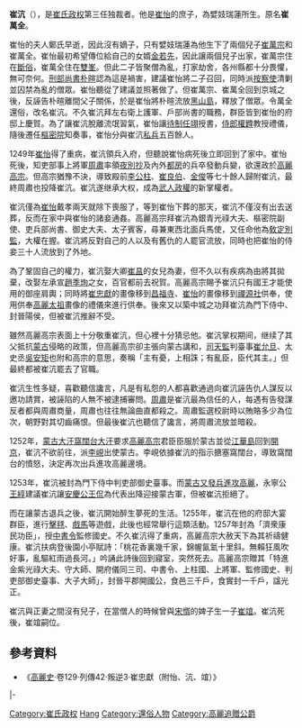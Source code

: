 {{東亞男性歷史人物
|名稱 =崔沆
|身份 =高麗[[武人政權|武人政權]]掌權者<br /><small>（1249年—1257年）</small>
|國家 =[[高麗國|高麗國]]
|政權 =[[崔氏政權|崔氏政權]]
|時代 =
|主君 =
|屆數 =
|最高職務 =門下侍中判吏部御史臺事
|前任 =[[崔怡|崔怡]]
|繼任 =[[崔竩|崔竩]]
|圖片名稱 =
|圖片大小 =
|圖片說明 =
|姓 =
|名 =
|姓名 =崔沆
|字 =
|封爵 =晉平公
|封號 =
|位階 =
|封地 =
|旗籍 =<!--清朝旗人專用-->
|氏族 =
|籍貫 =
|本貫 =[[牛峯崔氏|牛峯崔氏]]
|府邸 =
|世系 = 
|初名 =崔萬全
|乳名 =<!--日本、朝鮮、琉球以外人物用-->
|幼名 =<!--日本人用-->
|兒名 =<!--朝鮮人用-->
|童名 =<!--琉球人用-->
|小字 =
|別名 =
|號 =
|法號 =
|院號 =
|其他名號 =
|出生日期 =？
|出生地點 =高麗
|婚年 =
|逝世年 =1257年
|逝世地 =高麗[[江華島|江華島]]
|諡號 =
|墓葬 =
|祠廟 =
|父親 =[[崔怡|崔怡]]
|嫡母 =
|母親 =[[靜安宅主|靜安宅主]]（名瑞蓮）
|繼母=大氏
|元配 =
|正室 =崔氏（大卿[[崔昷|崔昷]]女，以有疾棄）<br />趙氏（左承宣[[趙季珣|趙季珣]]女）
|妻 =
|繼室 =
|平妻 =
|側室 =
|元配之父 =
|元配之嫡母 =
|元配之母 =
|正室之父 =
|正室之嫡母 =
|正室之母 =
|妻之父 =
|妻之嫡母 =
|妻之母 =
|繼室之父 =
|繼室之嫡母 =
|繼室之母 =
|兄弟 =
|姊妹 =
|同胞兄弟 =[[崔萬宗|崔萬宗]]
|同胞姊妹 =
|異母兄弟 =
|異母姊妹 =
|異父兄弟 =
|異父姊妹 =
|嫡子 =
|嫡女 =
|庶子 =[[崔竩|崔竩]]
|庶女 =
|其他親屬 =
|出身 = <!---此处指科举出身--->
|功名 = 
|經歷 =崔怡執政時代：左右衛上護軍戶部尚書→樞密院知奏事<br />[[高麗高宗|高宗]]三十七年：銀青光祿大夫、樞密院副使、吏兵部尚書、御史大夫、太子賓客→兼東西北面兵馬使→兼教定別監<br />高宗四十年：門下侍中判吏部御史臺事<br />高宗四十三年：賜濟衆康民功臣號，授中書令監修國史<br />高宗四十四年：追贈晉平公
|著作 =
|注釋 =
}}
{{Infobox Korean name
|hangul=최항
|hanja=崔沆
|rr=Choe Hang 
|mr=Ch'oe Hang 
}}
'''崔沆'''（{{bd|？||1257年|catIdx=C}}），是[[崔氏政权|崔氏政权]]第三任独裁者。他是[[崔怡|崔怡]]的庶子，為嬖妓瑞蓮所生。原名'''崔萬全'''。

崔怡的夫人鄭氏早逝，因此沒有嫡子，只有嬖妓瑞蓮為他生下了兩個兒子[[崔萬宗|崔萬宗]]和崔萬全。崔怡最初希望傳位給自己的女婿[[金若先|金若先]]，因此讓兩個兒子出家，崔萬宗住在[[斷俗|斷俗]]，崔萬全住在[[雙峯|雙峯]]。但此二子皆聚僧為亂，打家劫舍，各州縣都十分畏懼，無可奈何。[[刑部尚書|刑部尚書]][[朴暄|朴暄]]認為這是禍害，建議崔怡將二子召回，同時派[[按察使|按察使]]清剿並囚禁為亂的僧眾。崔怡聽從了建議並照著做了。但崔萬宗、崔萬全回到京城之後，反誣告朴暄離間父子關係，於是崔怡將朴暄流放[[黑山島|黑山島]]，釋放了僧眾。令萬全還俗，改名崔沆。不久崔沆拜左右衛上護軍、戶部尚書的職務，群臣皆到崔怡的府邸上慶賀。為了讓崔沆脫離流氓習氣，崔怡讓[[待制|待制]][[任翊|任翊]]授書，[[侍郎|侍郎]][[權韙|權韙]]教授禮儀，隨後遷任[[樞密院|樞密院]]知奏事，崔怡分與崔沆[[私兵|私兵]]五百餘人。

1249年[[崔怡|崔怡]]得了重病，崔沆領兵入府，但聽說崔怡病死後立即回到了家中。崔怡死後，知吏部事上將軍[[周肅|周肅]]率領[[夜別抄|夜別抄]]及內外[[都房|都房]]的兵卒發動兵變，欲還政於[[高麗高宗|高麗高宗]]。但高宗猶豫不決，導致殿前[[李公柱|李公柱]]、[[崔良伯|崔良伯]]、[[金俊_(高麗)|金俊]]等七十餘人歸附崔沆，最終周肅也投降崔沆。崔沆遂继承大权，成為[[武人政權|武人政權]]的新掌權者。

崔沆僅為[[崔怡|崔怡]]戴孝兩天就除下喪服了，等到崔怡下葬的那天，崔沆不僅沒有出去送葬，反而在家中與崔怡的諸妾通姦。高麗高宗拜崔沆為銀青光祿大夫、樞密院副使、吏兵部尚書、御史大夫、太子賓客，尋兼東西北面兵馬使，又任命他為[[敎定別監|敎定別監]]，大權在握。崔沆將反對自己的人以及有舊仇的人罷官流放，同時也把崔怡的侍妾三十人流放到了外地。

為了鞏固自己的權力，崔沆娶大卿[[崔昷|崔昷]]的女兒為妻，但不久以有疾病為由將其拋棄，改娶左承宣[[趙季珣|趙季珣]]之女，百官都前去祝賀。高麗高宗賜予崔沆只有國王才能使用的御座肩輿；同時將[[崔忠獻|崔忠獻]]的畫像移到[[昌福寺|昌福寺]]、[[崔怡|崔怡]]的畫像移到[[禪源社|禪源社]]供奉，使用供奉[[高麗太祖|高麗太祖]]畫像的禮儀來進行供奉。後來又以築中城之功拜崔沆為門下侍中、封晉陽侯，但被崔沆推辭不受。

雖然高麗高宗表面上十分敬重崔沆，但心裡十分猜忌他。崔沆掌权期间，继续了其父抵抗[[元朝|蒙古]]侵略的政策，但高麗高宗卻主張向蒙古講和，[[司天監|司天監]]判臺事[[崔允旦|崔允旦]]、太史丞[[吳安矩|吳安矩]]也附和高宗的意思，奏稱「主有憂，上相誅；有亂臣，臣代其主。」但最終都被崔沆罷去了官職。

崔沆生性多疑，喜歡聽信讒言，凡是有私怨的人都喜歡通過向崔沆誣告仇人謀反以邀功請賞，被誣陷的人無不被逮捕審問。[[周肅|周肅]]是崔沆最為信任的人，每遇有告發謀反者都與周肅商量，周肅也往往無論曲直都殺之。周肅監選校尉時以賄賂多少為位次，朝野對其切齒痛恨。但最後崔沆也聽信了讒言，將周肅流放並暗殺。

1252年，[[蒙古帝國|蒙古]][[可汗|大汗]][[窩闊台|窩闊台大汗]]要求[[高麗高宗|高麗高宗]]君臣臣服於蒙古並從[[江華島|江華島]]回到[[開城|開京]]，崔沆不欲前往，派[[李峴_(高麗)|李峴]]出使蒙古。李峴依據崔沆的指示搪塞窩闊台，導致窩闊台的憤怒，決定再次出兵進攻高麗邊境。

1253年，崔沆被封為門下侍中判吏部御史臺事。而[[高麗蒙古戰爭|蒙古又發兵進攻高麗]]，永寧公[[王綧|王綧]]建議崔沆讓[[高麗英宗|安慶公王侃]]為代表出降迎接蒙古軍，但被崔沆拒絕了。

而在讓蒙古退兵之後，崔沆開始醉生夢死的生活。1255年，崔沆在他的府邸大宴群臣，進行[[蹴鞠|擊毬]]、[[賽馬|戲馬]]等遊戲，此後也經常舉行這類活動。1257年封為「濟衆康民功臣」，授[[中書令|中書令]]監修國史。不久崔沆得了重病，高麗高宗大赦天下為其祈禱健康。崔沆扶病登後園小亭賦詩：「桃花香裏幾千家，錦幄氤氳十里斜。無賴狂風吹好事，亂驅紅雨過長河。」吟誦此詩後回到寢室，突然死去。高麗高宗贈其「特進金紫光祿大夫、守大師、開府儀同三司、中書令、上柱國、上將軍、監修國史、判吏部御史臺事、大子大師」，封晉平郡開國公，食邑三千戶，食實封一千戶，諡光正。

崔沆與正妻之間沒有兒子，在當僧人的時候曾與[[宋㥠|宋㥠]]的婢子生一子[[崔竩|崔竩]]。崔沆死後，崔竩嗣位。

==參考資料==
*《[[高麗史|高麗史]]·卷129·列傳42·叛逆3·崔忠獻（附怡、沆、竩）》

{{s-start}}
{{s-bef|rows=2|before=父[[崔瑀|崔瑀]]}}
{{s-ttl|title=[[武人政權|武人政權掌權者]]|years=1249年－1257年}}
{{s-aft|rows=2|after=子[[崔竩|崔竩]]}}
|-
{{s-ttl|title=[[崔氏政權|崔氏政權掌權者]]|years=1249年－1257年}}
{{end}}

{{武臣政權執政者}}
{{DEFAULTSORT:Choi}}
[[Category:崔氏政权|Category:崔氏政权]]
[[Category:崔姓|Hang]]
[[Category:還俗人物|Category:還俗人物]]
[[Category:高麗追贈公爵|Category:高麗追贈公爵]]